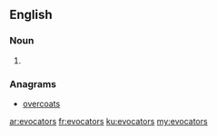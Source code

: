 ==English==

===Noun===
{{head|en|plural}}

# {{plural of|evocator|lang=en|nocat=1}}

===Anagrams===
* [[overcoats#English|overcoats]]

[[ar:evocators]]
[[fr:evocators]]
[[ku:evocators]]
[[my:evocators]]